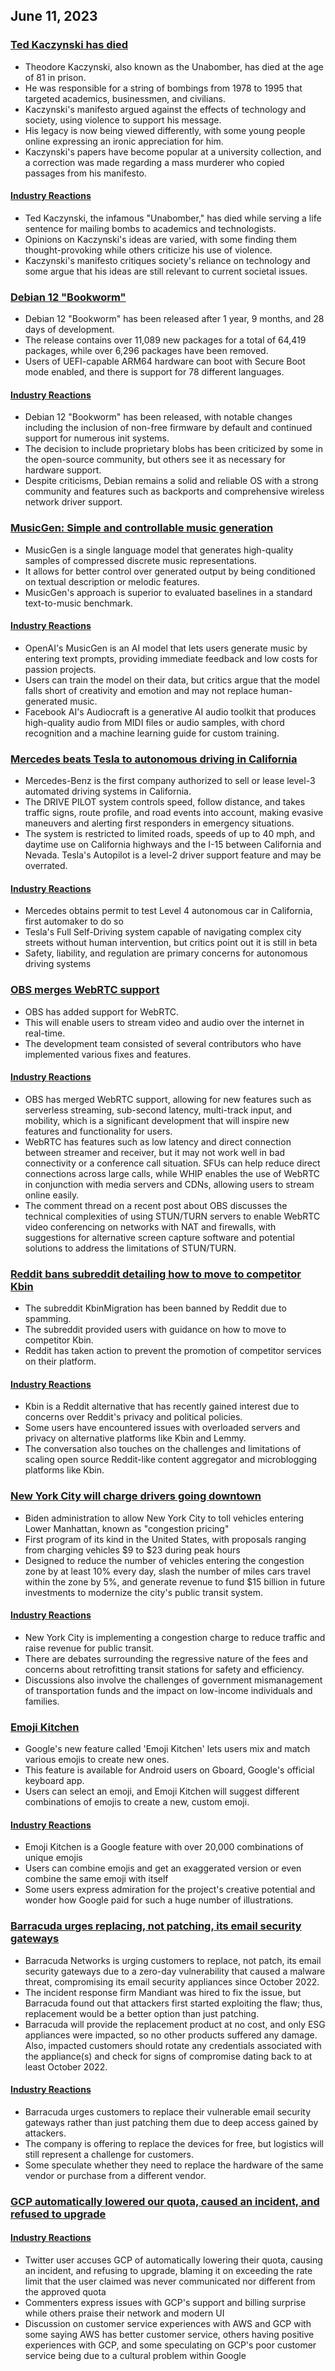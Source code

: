 

<CallToAction />

<Steps>

## June 11, 2023

### [Ted Kaczynski has died](https://www.nytimes.com/2023/06/10/us/ted-kaczynski-dead.html)

- Theodore Kaczynski, also known as the Unabomber, has died at the age of 81 in prison.
- He was responsible for a string of bombings from 1978 to 1995 that targeted academics, businessmen, and civilians.
- Kaczynski's manifesto argued against the effects of technology and society, using violence to support his message.
- His legacy is now being viewed differently, with some young people online expressing an ironic appreciation for him.
- Kaczynski's papers have become popular at a university collection, and a correction was made regarding a mass murderer who copied passages from his manifesto.

#### [Industry Reactions](http://news.ycombinator.com/item?id=36272409)

- Ted Kaczynski, the infamous "Unabomber," has died while serving a life sentence for mailing bombs to academics and technologists.
- Opinions on Kaczynski's ideas are varied, with some finding them thought-provoking while others criticize his use of violence.
- Kaczynski's manifesto critiques society's reliance on technology and some argue that his ideas are still relevant to current societal issues.

### [Debian 12 "Bookworm"](https://www.debian.org/News/2023/20230610)

- Debian 12 "Bookworm" has been released after 1 year, 9 months, and 28 days of development.
- The release contains over 11,089 new packages for a total of 64,419 packages, while over 6,296 packages have been removed.
- Users of UEFI-capable ARM64 hardware can boot with Secure Boot mode enabled, and there is support for 78 different languages.

#### [Industry Reactions](http://news.ycombinator.com/item?id=36269934)

- Debian 12 "Bookworm" has been released, with notable changes including the inclusion of non-free firmware by default and continued support for numerous init systems.
- The decision to include proprietary blobs has been criticized by some in the open-source community, but others see it as necessary for hardware support.
- Despite criticisms, Debian remains a solid and reliable OS with a strong community and features such as backports and comprehensive wireless network driver support.

### [MusicGen: Simple and controllable music generation](https://ai.honu.io/papers/musicgen/)

- MusicGen is a single language model that generates high-quality samples of compressed discrete music representations.
- It allows for better control over generated output by being conditioned on textual description or melodic features.
- MusicGen's approach is superior to evaluated baselines in a standard text-to-music benchmark.

#### [Industry Reactions](http://news.ycombinator.com/item?id=36271926)

- OpenAI's MusicGen is an AI model that lets users generate music by entering text prompts, providing immediate feedback and low costs for passion projects.
- Users can train the model on their data, but critics argue that the model falls short of creativity and emotion and may not replace human-generated music.
- Facebook AI's Audiocraft is a generative AI audio toolkit that produces high-quality audio from MIDI files or audio samples, with chord recognition and a machine learning guide for custom training.

### [Mercedes beats Tesla to autonomous driving in California](https://www.theregister.com/2023/06/09/mercedes_california_tesla/)

- Mercedes-Benz is the first company authorized to sell or lease level-3 automated driving systems in California.
- The DRIVE PILOT system controls speed, follow distance, and takes traffic signs, route profile, and road events into account, making evasive maneuvers and alerting first responders in emergency situations.
- The system is restricted to limited roads, speeds of up to 40 mph, and daytime use on California highways and the I-15 between California and Nevada. Tesla's Autopilot is a level-2 driver support feature and may be overrated.

#### [Industry Reactions](http://news.ycombinator.com/item?id=36270413)

- Mercedes obtains permit to test Level 4 autonomous car in California, first automaker to do so
- Tesla's Full Self-Driving system capable of navigating complex city streets without human intervention, but critics point out it is still in beta
- Safety, liability, and regulation are primary concerns for autonomous driving systems

### [OBS merges WebRTC support](https://github.com/obsproject/obs-studio/commit/851a8c216e14617fb523951839f3bdb240e85141)

- OBS has added support for WebRTC.
- This will enable users to stream video and audio over the internet in real-time.
- The development team consisted of several contributors who have implemented various fixes and features.

#### [Industry Reactions](http://news.ycombinator.com/item?id=36273075)

- OBS has merged WebRTC support, allowing for new features such as serverless streaming, sub-second latency, multi-track input, and mobility, which is a significant development that will inspire new features and functionality for users.
- WebRTC has features such as low latency and direct connection between streamer and receiver, but it may not work well in bad connectivity or a conference call situation. SFUs can help reduce direct connections across large calls, while WHIP enables the use of WebRTC in conjunction with media servers and CDNs, allowing users to stream online easily.
- The comment thread on a recent post about OBS discusses the technical complexities of using STUN/TURN servers to enable WebRTC video conferencing on networks with NAT and firewalls, with suggestions for alternative screen capture software and potential solutions to address the limitations of STUN/TURN.

### [Reddit bans subreddit detailing how to move to competitor Kbin](https://old.reddit.com/r/KbinMigration)

- The subreddit KbinMigration has been banned by Reddit due to spamming.
- The subreddit provided users with guidance on how to move to competitor Kbin.
- Reddit has taken action to prevent the promotion of competitor services on their platform.

#### [Industry Reactions](http://news.ycombinator.com/item?id=36268458)

- Kbin is a Reddit alternative that has recently gained interest due to concerns over Reddit's privacy and political policies.
- Some users have encountered issues with overloaded servers and privacy on alternative platforms like Kbin and Lemmy.
- The conversation also touches on the challenges and limitations of scaling open source Reddit-like content aggregator and microblogging platforms like Kbin.

### [New York City will charge drivers going downtown](https://www.cnn.com/2023/06/10/business/congestion-pricing-new-york-city-transportation/index.html)

- Biden administration to allow New York City to toll vehicles entering Lower Manhattan, known as "congestion pricing"
- First program of its kind in the United States, with proposals ranging from charging vehicles $9 to $23 during peak hours
- Designed to reduce the number of vehicles entering the congestion zone by at least 10% every day, slash the number of miles cars travel within the zone by 5%, and generate revenue to fund $15 billion in future investments to modernize the city's public transit system.

#### [Industry Reactions](http://news.ycombinator.com/item?id=36270597)

- New York City is implementing a congestion charge to reduce traffic and raise revenue for public transit.
- There are debates surrounding the regressive nature of the fees and concerns about retrofitting transit stations for safety and efficiency.
- Discussions also involve the challenges of government mismanagement of transportation funds and the impact on low-income individuals and families.

### [Emoji Kitchen](https://emojikitchen.dev/)

- Google's new feature called 'Emoji Kitchen' lets users mix and match various emojis to create new ones.
- This feature is available for Android users on Gboard, Google's official keyboard app.
- Users can select an emoji, and Emoji Kitchen will suggest different combinations of emojis to create a new, custom emoji.

#### [Industry Reactions](http://news.ycombinator.com/item?id=36267382)

- Emoji Kitchen is a Google feature with over 20,000 combinations of unique emojis
- Users can combine emojis and get an exaggerated version or even combine the same emoji with itself
- Some users express admiration for the project's creative potential and wonder how Google paid for such a huge number of illustrations.

### [Barracuda urges replacing, not patching, its email security gateways](https://krebsonsecurity.com/2023/06/barracuda-urges-replacing-not-patching-its-email-security-gateways/)

- Barracuda Networks is urging customers to replace, not patch, its email security gateways due to a zero-day vulnerability that caused a malware threat, compromising its email security appliances since October 2022.
- The incident response firm Mandiant was hired to fix the issue, but Barracuda found out that attackers first started exploiting the flaw; thus, replacement would be a better option than just patching.
- Barracuda will provide the replacement product at no cost, and only ESG appliances were impacted, so no other products suffered any damage. Also, impacted customers should rotate any credentials associated with the appliance(s) and check for signs of compromise dating back to at least October 2022.

#### [Industry Reactions](http://news.ycombinator.com/item?id=36274525)

- Barracuda urges customers to replace their vulnerable email security gateways rather than just patching them due to deep access gained by attackers.
- The company is offering to replace the devices for free, but logistics will still represent a challenge for customers.
- Some speculate whether they need to replace the hardware of the same vendor or purchase from a different vendor.

### [GCP automatically lowered our quota, caused an incident, and refused to upgrade](https://twitter.com/JustJake/status/1667478906591666176)

#### [Industry Reactions](http://news.ycombinator.com/item?id=36272747)

- Twitter user accuses GCP of automatically lowering their quota, causing an incident, and refusing to upgrade, blaming it on exceeding the rate limit that the user claimed was never communicated nor different from the approved quota
- Commenters express issues with GCP's support and billing surprise while others praise their network and modern UI
- Discussion on customer service experiences with AWS and GCP with some saying AWS has better customer service, others having positive experiences with GCP, and some speculating on GCP's poor customer service being due to a cultural problem within Google

</Steps>
